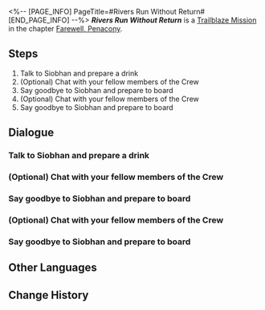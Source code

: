 <%-- [PAGE_INFO]
PageTitle=#Rivers Run Without Return#
[END_PAGE_INFO] --%>
{{Stub|Dialogue.}}
{{Mission Infobox
|id            = 1034104
|title         = 
|image         = <!--Mission Rivers Run Without Return.png-->
|type          = Trailblaze
|event_name    = 
|chapter       = Farewell, Penacony
|requirements  = [[Trailblaze Mission]] ''[[All About Eve]]'' completed
|summary       = Before heading to the Radiant Feldspar, the Express Crew decides to take a break at Siobhan's lounge. Using this opportunity, everyone decides to create a special brew for those departed... This drink is to tomorrow.
|characters    = Trailblazer
|startLocation = [[<!--starting world-->]] - [[<!--starting area-->]]
|world         = <!--starting world-->
|area          = <!--starting area-->
|prev          = All About Eve
|next          = Life is But a Drifting Dream
|rewards       = Trailblaze EXP*200; Stellar Jade*30; Lost Crystal*6; Clock Credits*100; Credit*20,000
}}
'''''Rivers Run Without Return''''' is a [[Trailblaze Mission]] in the chapter [[Farewell, Penacony]].

==Steps==
# Talk to Siobhan and prepare a drink
# (Optional) Chat with your fellow members of the Crew
# Say goodbye to Siobhan and prepare to board
# (Optional) Chat with your fellow members of the Crew
# Say goodbye to Siobhan and prepare to board

<!--
==Gameplay Notes==

--><!--
==Trial Character==

-->
==Dialogue==
{{Stub Dialogue}}
===Talk to Siobhan and prepare a drink===
{{Mission Description|type=trailblaze|location=<!--to be added-->|The story of Penacony has (nearly) drawn to a conclusion, and you can finally spend some of your free time with your friends.<br />The Crew members gather at Siobhan's establishment and get ready to mix a few drinks in memory of those who lost their lives &mdash; while also celebrating the promise of new life.}}
{{Dialogue Start}}
:{{tx}}
{{Dialogue End}}

===(Optional) Chat with your fellow members of the Crew===
{{Dialogue Start}}
:{{tx}}
{{Dialogue End}}

===Say goodbye to Siobhan and prepare to board===
{{Mission Description|type=trailblaze|location=<!--to be added-->|update|The story of Penacony has (nearly) drawn to a conclusion, and you can finally spend some of your free time with your friends.<br />The Crew members gather at Siobhan's establishment and get ready to mix a few drinks in memory of those who lost their lives &mdash; while also celebrating the promise of new life.<br />Himeko sends a message informing you that you may board the ship.}}
{{Dialogue Start}}
:{{tx}}
{{Dialogue End}}

===(Optional) Chat with your fellow members of the Crew===
{{Mission Description|type=trailblaze|location=<!--to be added-->|update|The story of Penacony has (nearly) drawn to a conclusion, and you can finally spend some of your free time with your friends.<br />The Crew members gather at Siobhan's establishment and get ready to mix a few drinks in memory of those who lost their lives &mdash; while also celebrating the promise of new life.}}
{{Dialogue Start}}
:{{tx}}
{{Dialogue End}}

===Say goodbye to Siobhan and prepare to board===
{{Mission Description|type=trailblaze|location=<!--to be added-->|update|The story of Penacony has (nearly) drawn to a conclusion, and you can finally spend some of your free time with your friends.<br />The Crew members gather at Siobhan's establishment and get ready to mix a few drinks in memory of those who lost their lives &mdash; while also celebrating the promise of new life.<br />Himeko sends a message informing you that you may board the ship.}}
{{Dialogue Start}}
:{{tx}}
{{Dialogue End}}

==Other Languages==
{{Other Languages
|en   = Rivers Run Without Return
|zhs  = 无回的河流
|zht  = 無回的河流
|ja   = 帰らざる河
|ko   = 돌아오지 않는 강
|es   = El río sin regreso
|fr   = Rivière sans retour
|ru   = Река не течёт вспять
|th   = สายน้ำไม่ไหลย้อนกลับ
|vi   = Dòng Chảy Không Trở Lại
|de   = Fluss ohne Rückkehr
|id   = Alir Sungai Tanpa Ujung
|pt   = O Rio Sem Retorno
}}

==Change History==
{{Change History|2.3}}
